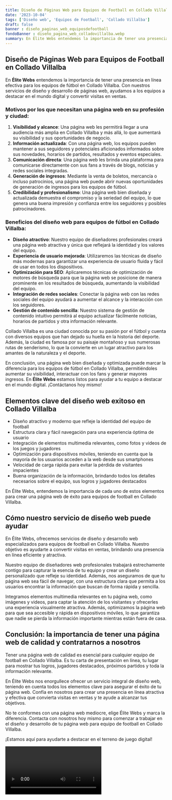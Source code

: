 ```yaml
---
title: Diseño de Páginas Web para Equipos de Football en Collado Villalba
date: '2023-10-04'
tags: ['Diseño web', 'Equipos de Football', 'Collado Villalba']
draft: false
banner : diseño_paginas_web_equiposdefootball
fondoBanner : diseño_pagina_web_colladovillalba.webp
summary: En Élite Webs entendemos la importancia de tener una presencia en línea efectiva para los equipos de fútbol en Collado Villalba. Con nuestros servicios de diseño y desarrollo de páginas web, ayudamos a los equipos a destacar en el mundo digital y convertir visitas en ventas.
---
```


## Diseño de Páginas Web para Equipos de Football en Collado Villalba

En **Élite Webs** entendemos la importancia de tener una presencia en línea efectiva para los equipos de fútbol en Collado Villalba. Con nuestros servicios de diseño y desarrollo de páginas web, ayudamos a los equipos a destacar en el mundo digital y convertir visitas en ventas.

### Motivos por los que necesitan una página web en su profesión y ciudad:

1. **Visibilidad y alcance**: Una página web les permitirá llegar a una audiencia más amplia en Collado Villalba y más allá, lo que aumentará su visibilidad y sus oportunidades de negocio.
2. **Información actualizada**: Con una página web, los equipos pueden mantener a sus seguidores y potenciales aficionados informados sobre sus novedades, horarios de partidos, resultados y eventos especiales.
3. **Comunicación directa**: Una página web les brinda una plataforma para comunicarse directamente con sus fans a través de blogs, noticias y redes sociales integradas.
4. **Generación de ingresos**: Mediante la venta de boletos, mercancía o incluso patrocinios, una página web puede abrir nuevas oportunidades de generación de ingresos para los equipos de fútbol.
5. **Credibilidad y profesionalismo**: Una página web bien diseñada y actualizada demuestra el compromiso y la seriedad del equipo, lo que genera una buena impresión y confianza entre los seguidores y posibles patrocinadores.

### Beneficios del diseño web para equipos de fútbol en Collado Villalba:

- **Diseño atractivo**: Nuestro equipo de diseñadores profesionales creará una página web atractiva y única que reflejará la identidad y los valores del equipo.
- **Experiencia de usuario mejorada**: Utilizaremos las técnicas de diseño más modernas para garantizar una experiencia de usuario fluida y fácil de usar en todos los dispositivos.
- **Optimización para SEO**: Aplicaremos técnicas de optimización de motores de búsqueda para que la página web se posicione de manera prominente en los resultados de búsqueda, aumentando la visibilidad del equipo.
- **Integración de redes sociales**: Conectar la página web con las redes sociales del equipo ayudará a aumentar el alcance y la interacción con los seguidores.
- **Gestión de contenido sencilla**: Nuestro sistema de gestión de contenido intuitivo permitirá al equipo actualizar fácilmente noticias, horarios de partidos y otra información relevante.

Collado Villalba es una ciudad conocida por su pasión por el fútbol y cuenta con diversos equipos que han dejado su huella en la historia del deporte. Además, la ciudad es famosa por su paisaje montañoso y sus numerosas rutas de senderismo, lo que la convierte en un lugar atractivo para los amantes de la naturaleza y el deporte.

En conclusión, una página web bien diseñada y optimizada puede marcar la diferencia para los equipos de fútbol en Collado Villalba, permitiéndoles aumentar su visibilidad, interactuar con los fans y generar mayores ingresos. En **Élite Webs** estamos listos para ayudar a tu equipo a destacar en el mundo digital. ¡Contáctanos hoy mismo!

<GifSeo />

<Cta />

## Elementos clave del diseño web exitoso en Collado Villalba

- Diseño atractivo y moderno que refleje la identidad del equipo de football
- Estructura clara y fácil navegación para una experiencia óptima de usuario
- Integración de elementos multimedia relevantes, como fotos y videos de los juegos y jugadores
- Optimización para dispositivos móviles, teniendo en cuenta que la mayoría de los usuarios acceden a la web desde sus smartphones
- Velocidad de carga rápida para evitar la pérdida de visitantes impacientes
- Buena organización de la información, brindando todos los detalles necesarios sobre el equipo, sus logros y jugadores destacados

En Élite Webs, entendemos la importancia de cada uno de estos elementos para crear una página web de éxito para equipos de football en Collado Villalba.

## Cómo nuestro servicio de diseño web puede ayudar

En Élite Webs, ofrecemos servicios de diseño y desarrollo web especializados para equipos de football en Collado Villalba. Nuestro objetivo es ayudarte a convertir visitas en ventas, brindando una presencia en línea eficiente y atractiva.

Nuestro equipo de diseñadores web profesionales trabajará estrechamente contigo para capturar la esencia de tu equipo y crear un diseño personalizado que refleje su identidad. Además, nos aseguramos de que tu página web sea fácil de navegar, con una estructura clara que permita a los usuarios encontrar la información que buscan de forma rápida y sencilla. 

Integramos elementos multimedia relevantes en tu página web, como imágenes y videos, para captar la atención de los visitantes y ofrecerles una experiencia visualmente atractiva. Además, optimizamos la página web para que sea accesible y rápida en dispositivos móviles, lo que garantiza que nadie se pierda la información importante mientras están fuera de casa.

## Conclusión: la importancia de tener una página web de calidad y contratarnos a nosotros

Tener una página web de calidad es esencial para cualquier equipo de football en Collado Villalba. Es tu carta de presentación en línea, tu lugar para mostrar tus logros, jugadores destacados, próximos partidos y toda la información relevante.

En Élite Webs nos enorgullece ofrecer un servicio integral de diseño web, teniendo en cuenta todos los elementos clave para asegurar el éxito de tu página web. Confía en nosotros para crear una presencia en línea atractiva y efectiva que convierta visitas en ventas y te ayude a alcanzar tus objetivos.

No te conformes con una página web mediocre, elige Élite Webs y marca la diferencia. Contacta con nosotros hoy mismo para comenzar a trabajar en el diseño y desarrollo de tu página web para equipo de football en Collado Villalba.

¡Estamos aquí para ayudarte a destacar en el terreno de juego digital!

<Video />

<CtaBot job='Equipos de Football' city='Collado Villalba'/>

<Gmaps query='Collado Villalba+españa+maps' />
